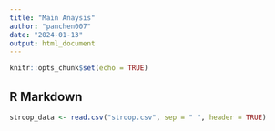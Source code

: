 ```yaml
---
title: "Main Anaysis"
author: "panchen007"
date: "2024-01-13"
output: html_document
---
```


```r
knitr::opts_chunk$set(echo = TRUE)
```

## R Markdown
```r
stroop_data <- read.csv("stroop.csv", sep = " ", header = TRUE)
```

